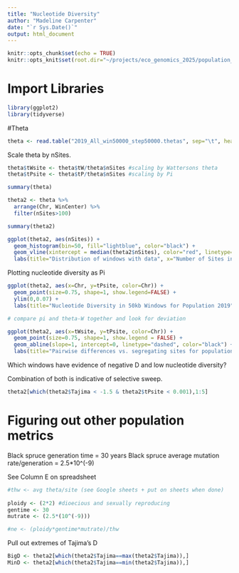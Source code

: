 ```yaml
---
title: "Nucleotide Diversity"
author: "Madeline Carpenter"
date: "`r Sys.Date()`"
output: html_document
---
```


```r
knitr::opts_chunk$set(echo = TRUE)
knitr::opts_knit$set(root.dir="~/projects/eco_genomics_2025/population_genomics/myresults/ANGSD/diversity/")
```

# Import Libraries
```r
library(ggplot2)
library(tidyverse)
```

#Theta
```r
theta <- read.table("2019_All_win50000_step50000.thetas", sep="\t", header=T)
```

Scale theta by nSites.
```r
theta$tWsite <- theta$tW/theta$nSites #scaling by Wattersons theta
theta$tPsite <- theta$tP/theta$nSites #scaling by Pi
```

```r
summary(theta)

theta2 <- theta %>%
  arrange(Chr, WinCenter) %>%
  filter(nSites>100)

summary(theta2)
```

```r
ggplot(theta2, aes(nSites)) +
  geom_histogram(bin=50, fill="lightblue", color="black") +
  geom_vline(xintercept = median(theta2$nSites), color="red", linetype="dashed") +
  labs(title="Distribution of windows with data", x="Number of Sites in 50,000 bp Windows", y="Frequency")
```

Plotting nucleotide diversity as Pi
```r
ggplot(theta2, aes(x=Chr, y=tPsite, color=Chr)) +
  geom_point(size=0.75, shape=1, show.legend=FALSE) +
  ylim(0,0.07) +
  labs(title="Nucleotide Diversity in 50kb Windows for Population 2019", x="Scaffold", y="Theta-Pi")
```

```r
# compare pi and theta-W together and look for deviation

ggplot(theta2, aes(x=tWsite, y=tPsite, color=Chr)) +
  geom_point(size=0.75, shape=1, show.legend = FALSE) +
  geom_abline(slope=1, intercept=0, linetype="dashed", color="black") +
  labs(title="Pairwise differences vs. segregating sites for population 2019", x="Theta.W", y="Theta.Pi")


```

Which windows have evidence of negative D and low nucleotide diversity?

Combination of both is indicative of selective sweep.
```r
theta2[which(theta2$Tajima < -1.5 & theta2$tPsite < 0.001),1:5]
```

# Figuring out other population metrics
Black spruce generation time = 30 years
Black spruce average mutation rate/generation = 2.5*10^(-9)

See Column E on spreadsheet
```r
#thw <- avg theta/site (see Google sheets + put on sheets when done)
  
ploidy <- (2*2) #dioecious and sexually reproducing
gentime <- 30
mutrate <- (2.5*(10^(-9)))

#ne <- (ploidy*gentime*mutrate)/thw
```

Pull out extremes of Tajima's D
```r
BigD <- theta2[which(theta2$Tajima==max(theta2$Tajima)),]
MinD <- theta2[which(theta2$Tajima==min(theta2$Tajima)),]
```


